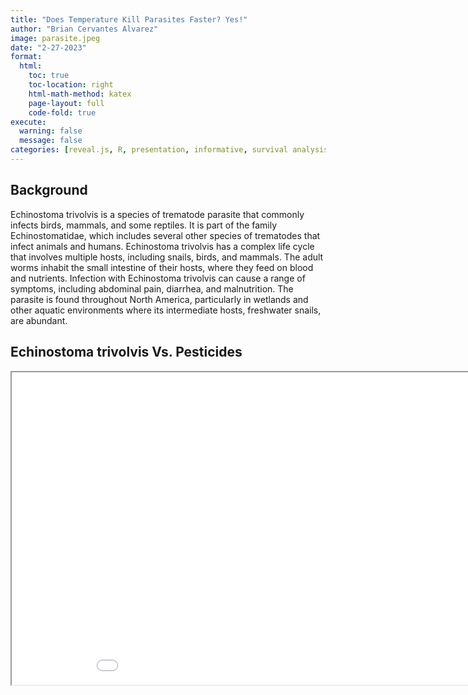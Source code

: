 ```yaml
---
title: "Does Temperature Kill Parasites Faster? Yes!"
author: "Brian Cervantes Alvarez"
image: parasite.jpeg
date: "2-27-2023"
format:
  html:
    toc: true
    toc-location: right
    html-math-method: katex
    page-layout: full
    code-fold: true
execute: 
  warning: false
  message: false
categories: [reveal.js, R, presentation, informative, survival analysis]
---
```


## Background

Echinostoma trivolvis is a species of trematode parasite that commonly infects birds, mammals, and some reptiles. It is part of the family Echinostomatidae, which includes several other species of trematodes that infect animals and humans. Echinostoma trivolvis has a complex life cycle that involves multiple hosts, including snails, birds, and mammals. The adult worms inhabit the small intestine of their hosts, where they feed on blood and nutrients. Infection with Echinostoma trivolvis can cause a range of symptoms, including abdominal pain, diarrhea, and malnutrition. The parasite is found throughout North America, particularly in wetlands and other aquatic environments where its intermediate hosts, freshwater snails, are abundant.


## Echinostoma trivolvis Vs. Pesticides

<iframe src="SurvivalAnalysis_Parasites.html" title="Parsite Reveal.Js" width="960" height="500"></iframe>